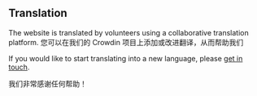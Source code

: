 <script>
</script>

## <Languages size="18" class="mr-1 inline-block align-baseline" /> Translation

The website is translated by volunteers using a collaborative translation platform.
您可以在我们的 Crowdin 项目上添加或改进翻译，从而帮助我们

If you would like to start translating into a new language, please <a href="#contact">get in touch</a>.

我们非常感谢任何帮助！
